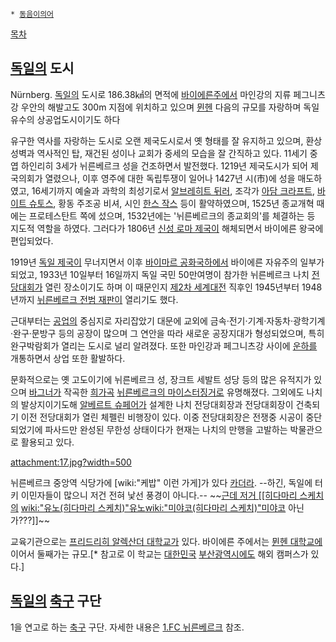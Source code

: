 * [[동음이의어]]

[[목차]]
== [[독일]]의 도시 ==
Nürnberg. [[독일]]의 도시로 186.38㎢의 면적에 [[바이에른]]주에서 마인강의 지류 페그니츠강 우안의 해발고도 300m 지점에 위치하고 있으며 [[뮌헨]] 다음의 규모를 자랑하며 독일 유수의 상공업도시이기도 하다

유구한 역사를 자랑하는 도시로 오랜 제국도시로서 옛 형태를 잘 유지하고 있으며, 환상성벽과 역사적인 탑, 재건된 성이나 교회가 중세의 모습을 잘 간직하고 있다. 11세기 중엽 하인리히 3세가 뉘른베르크 성을 건조하면서 발전했다. 1219년 제국도시가 되어 제국의회가 열렸으나, 이후 영주에 대한 독립투쟁이 일어나 1427년 시(市)에 성을 매도하였고, 16세기까지 예술과 과학의 최성기로서 [[알브레히트 뒤러]], 조각가 [[아담 크라프트]], [[바이트 슈토스]], 황동 주조공 비셔, 시인 [[한스 작스]] 등이 활약하였으며, 1525년 종교개혁 때에는 프로테스탄트 쪽에 섰으며, 1532년에는 '뉘른베르크의 종교회의'를 체결하는 등 지도적 역할을 하였다. 그러다가 1806년 [[신성 로마 제국]]이 해체되면서 바이에른 왕국에 편입되었다.

1919년 [[독일 제국]]이 무너지면서 이후 [[바이마르 공화국]]하에서 바이에른 자유주의 일부가 되었고, 1933년 10일부터 16일까지 독일 국민 50만여명이 참가한 뉘른베르크 나치 [[전당대회]]가 열린 장소이기도 하며 이 때문인지 [[제2차 세계대전]] 직후인 1945년부터 1948년까지 [[뉘른베르크 전범 재판]]이 열리기도 했다.

근대부터는 [[공업]]의 중심지로 자리잡았기 대문에 교외에 금속·전기·기계·자동차·광학기계·완구·문방구 등의 공장이 많으며 그 연안을 따라 새로운 공장지대가 형성되었으며, 특히 완구박람회가 열리는 도시로 널리 알려졌다. 또한 마인강과 페그니츠강 사이에 [[운하]]를 개통하면서 상업 또한 활발하다.

문화적으로는 옛 고도이기에 뉘른베르크 성, 장크트 세발트 성당 등의 많은 유적지가 있으며 [[바그너]]가 작곡한 [[희가곡]] [[뉘른베르크의 마이스터징거]]로 유명해졌다. 그외에도 나치의 발상지이기도해 [[알베르트 슈페어]]가 설계한 나치 전당대회장과 전당대회장이 건축되기 이전 전당대회가 열린 체펠린 비행장이 있다. 이중 전당대회장은 전쟁중 시공이 중단되었기에 파사드만 완성된 무한성 상태이다가 현재는 나치의 만행을 고발하는 박물관으로 활용되고 있다.

attachment:17.jpg?width=500

뉘른베르크 중앙역 식당가에 [wiki:"케밥" 이런 가게]가 있다 [[카더라]]. --하긴, 독일에 터키 이민자들이 많으니 저건 전혀 낯선 풍경이 아니다.-- ~~[[근데 저거 [[히다마리 스케치]]의 [[wiki:"유노(히다마리 스케치)"유노]][[wiki:"미야코(히다마리 스케치)"미야코]] 아닌가???]]~~

교육기관으로는 [[프리드리히 알렉산더 대학교]]가 있다. 바이에른 주에서는 [[뮌헨 대학교]]에 이어서 둘째가는 규모.[* 참고로 이 학교는 [[대한민국]] [[부산광역시]]에도 해외 캠퍼스가 있다.]

== [[독일]]의 [[축구]] 구단 ==
1을 연고로 하는 [[축구]] 구단. 자세한 내용은 [[1.FC 뉘른베르크]] 참조.

